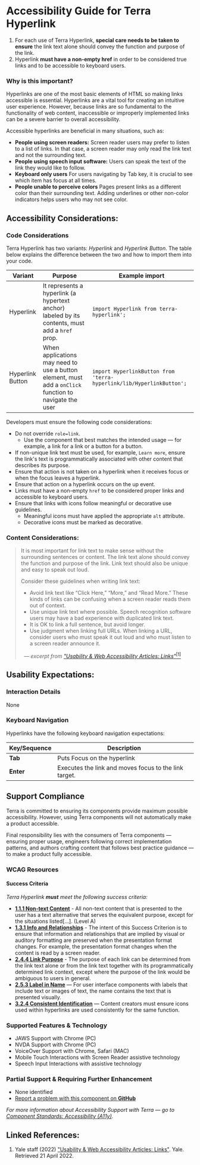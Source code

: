 
<Badge />

# Accessibility Guide for Terra Hyperlink

<Notice variant="important" ariaLevel="2">

1. For each use of Terra Hyperlink, **special care needs to be taken to ensure** the link text alone should convey the function and purpose of the link.
2. Hyperlink **must have a non-empty href** in order to be considered true links and to be accessible to keyboard users. 

</Notice>

<Whitespace />

### Why is this important?

Hyperlinks are one of the most basic elements of HTML so making links accessible is essential. Hyperlinks are a vital tool for creating an intuitive user experience. However, because links are so fundamental to the functionality of web content, inaccessible or improperly implemented links can be a severe barrier to overall accessibility. 

Accessible hyperlinks are beneficial in many situations, such as:

- **People using screen readers:** Screen reader users may prefer to listen to a list of links. In that case, a screen reader may only read the link text and not the surrounding text.
- **People using speech input software:** Users can speak the text of the link they would like to follow.
- **Keyboard only users** For users navigating by Tab key, it is crucial to see which item has focus at all times.
- **People unable to perceive colors** Pages present links as a different color than their surrounding text. Adding underlines or other non-color indicators helps users who may not see color.

<Whitespace newline={2} />

## Accessibility Considerations:

### Code Considerations

Terra Hyperlink has two variants: _Hyperlink_ and _Hyperlink Button_. The table below explains the difference between the two and how to import them into your code.

| Variant | Purpose | Example import |
| --- | --- | --- |
| Hyperlink | It represents a hyperlink (a hypertext anchor) labeled by its contents, must add a `href` prop. | `import Hyperlink from terra-hyperlink';` |
| Hyperlink Button | When applications may need to use a button element, must add a `onClick` function to navigate the user | `import HyperlinkButton from 'terra-hyperlink/lib/HyperlinkButton';` |

Developers must ensure the following code considerations:

- Do not override `role=link`. 
  - Use the component that best matches the intended usage &mdash; for example, a link for a link or a button for a button. 
- If non-unique link text must be used, for example, `Learn more`, ensure the link's text is programmatically associated with other content that describes its purpose. 
- Ensure that action is not taken on a hyperlink when it receives focus or when the focus leaves a hyperlink. 
- Ensure that action on a hyperlink occurs on the up event. 
- Links must have a non-empty `href` to be considered proper links and accessible to keyboard users. 
- Ensure that links with icons follow meaningful or decorative use guidelines. 
  - Meaningful icons must have applied the appropriate `alt` attribute. 
  - Decorative icons must be marked as decorative.

<Whitespace />

### Content Considerations:

> It is most important for link text to make sense without the surrounding sentences or content. The link text alone should convey the function and purpose of the link. Link text should also be unique and easy to speak out loud.
>
> Consider these guidelines when writing link text:
>
> - Avoid link text like “Click Here,” “More,” and “Read More.” These kinds of links can be confusing when a screen reader reads them out of context.
> - Use unique link text where possible. Speech recognition software users may have a bad experience with duplicated link text.
> - It is OK to link a full sentence, but avoid longer.
> - Use judgment when linking full URLs. When linking a URL, consider users who must speak it out loud and who must listen to a screen reader announce it.
>
> _&nbsp;&nbsp;&mdash; excerpt from ["Usability & Web Accessibility Articles: Links"](https://usability.yale.edu/web-accessibility/articles/links)_[<sup>[1]</sup>](/components/cerner-terra-core-docs/hyperlink/accessibility-guide#linked-references)

<Whitespace newline={4} />

## Usability Expectations:

### Interaction Details

None

### Keyboard Navigation

Hyperlinks have the following keyboard navigation expectations:

| Key/Sequence | Description |
|---|---|
|**Tab**| Puts Focus on the hyperlink |
|**Enter**| Executes the link and moves focus to the link target. |

## Support Compliance

Terra is committed to ensuring its components provide maximum possible accessibility. However, using Terra components will not automatically make a product accessible.

Final responsibility lies with the consumers of Terra components &mdash; ensuring proper usage, engineers following correct implementation patterns, and authors crafting content that follows best practice guidance &mdash; to make a product fully accessible.

### WCAG Resources

#### Success Criteria

_Terra Hyperlink **must** meet the following success criteria:_

- [**1.1.1 Non-text Content**](https://www.w3.org/WAI/WCAG21/quickref/#non-text-content) - All non-text content that is presented to the user has a text alternative that serves the equivalent purpose, except for the situations listed\[...\]. (Level A)
- [**1.3.1 Info and Relationships**](https://www.w3.org/WAI/WCAG21/Understanding/info-and-relationships.html) - The intent of this Success Criterion is to ensure that information and relationships that are implied by visual or auditory formatting are preserved when the presentation format changes. For example, the presentation format changes when the content is read by a screen reader.
- [**2.4.4 Link Purpose**](https://www.w3.org/WAI/WCAG21/Understanding/link-purpose-in-context.html) - The purpose of each link can be determined from the link text alone or from the link text together with its programmatically determined link context, except where the purpose of the link would be ambiguous to users in general.
- [**2.5.3 Label in Name**](https://www.w3.org/WAI/WCAG21/Understanding/label-in-name.html) — For user interface components with labels that include text or images of text, the name contains the text that is presented visually.
- [**3.2.4 Consistent Identification**](https://www.w3.org/WAI/WCAG21/Understanding/consistent-identification.html) — Content creators must ensure icons used within hyperlinks are used consistently for the same function.

### Supported Features & Technology

- JAWS Support with Chrome (PC)
- NVDA Support with Chrome (PC)
- VoiceOver Support with Chrome, Safari (MAC)
- Mobile Touch Interactions with Screen Reader assistive technology
- Speech Input Interactions with assistive technology
 
### Partial Support & Requiring Further Enhancement

- None identified
- [Report a problem with this component on **GitHub**](https://github.com/cerner/terra-core/issues/new/choose)

_For more information about Accessibility Support with Terra — go to [Component Standards: Accessibility (A11y)](https://engineering.cerner.com/terra-ui/about/terra-ui/component-standards#accessibility-a11y)._

## Linked References:

1. Yale staff (2022) ["Usability & Web Accessibility Articles: Links"](https://usability.yale.edu/web-accessibility/articles/links). Yale. Retrieved 21 April 2022.
